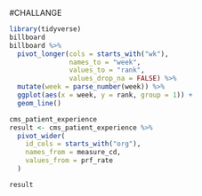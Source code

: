 
#CHALLANGE

```r
library(tidyverse)
billboard
billboard %>%
  pivot_longer(cols = starts_with("wk"), 
               names_to = "week", 
               values_to = "rank", 
               values_drop_na = FALSE) %>%
  mutate(week = parse_number(week)) %>%
  ggplot(aes(x = week, y = rank, group = 1)) +
  geom_line()
```

```r
cms_patient_experience
result <- cms_patient_experience %>%
  pivot_wider(
    id_cols = starts_with("org"),
    names_from = measure_cd,
    values_from = prf_rate
  )

result
```